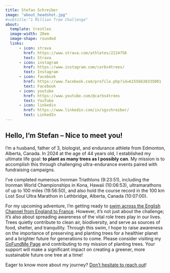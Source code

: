 ```yaml
---
title: Stefan Schreiber
image: "about_headshot.jpg"
#subtitle:"1 Million Tree Challenge"
about:
  template: trestles
  image-width: 20em
  image-shape: rounded
  links: 
      - icon: strava
        href: https://www.strava.com/athletes/2224756
        text: Strava
      - icon: instagram
        href: https://www.instagram.com/carbs4trees/
        text: Instagram
      - icon: facebook
        href: https://www.facebook.com/profile.php?id=61556638335001
        text: Facebook
      - icon: youtube
        href: https://www.youtube.com/@carbs4trees
        text: YouTube  
      - icon: linkedin
        href: https://www.linkedin.com/in/sgschreiber/
        text: LinkedIn
---
```


<!-- ![](images/envirostats_logo_transparent.png){fig-align="center" width="50%"} -->

## Hello, I'm Stefan – Nice to meet you!

I'm a husband, father of 3, biologist, and endurance athlete from Edmonton, Alberta, Canada. In 2024 at the age of 44 years old, I established my ultimate life goal: **to plant as many trees as I possibly can**. My mission is to accomplish this through challenging ultra-endurance events paired with fundraising campaigns. 

I've completed numerous Ironman Triathlons (9:23:51), including the Ironman World Championships in Kona, Hawaii (10:06:53), ultramarathons of up to 100 miles (19:56:50), and also hold the course record in the 100 km Lost Soul Ultra Marathon in Lethbridge, Alberta, Canada (10:07:00).

For my upcoming adventure, I'm getting ready to [swim across the English Channel from England to France](https://www.carbs4trees.com/projects#the-english-channel). However, it's not just about the challenge; it's also about spreading awareness of the vital role trees play in our lives. Trees quietly contribute to clean air, biodiversity, and serve as sources of food, shelter, and tranquility. Through this swim, I hope to raise awareness on the importance of preserving and planting trees for a healthier planet and a brighter future for generations to come. Please consider visiting my [GoFundMe Page](https://gofund.me/fdba468f) and contributing to my mission of planting trees. Your support will make a significant impact on creating a greener, more sustainable future one tree at a time!

Eager to know more about my journey? [Don't hesitate to reach out](mailto:carbs4trees@gmail.com)!


<!-- ![](images/logo2.png){fig-align="center" width="45%"} -->
